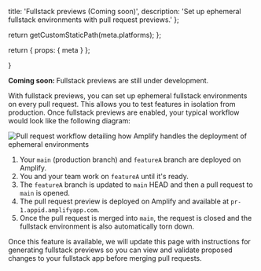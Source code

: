 
  title: 'Fullstack previews (Coming soon)',
  description:
    'Set up ephemeral fullstack environments with pull request previews.'
};

  return getCustomStaticPath(meta.platforms);
};

  return {
    props: {
      meta
    }
  };

}

<Callout info={true}>
  <b>Coming soon: </b>Fullstack previews are still under development.
</Callout>

With fullstack previews, you can set up ephemeral fullstack environments on every pull request. This allows you to test features in isolation from production. Once fullstack previews are enabled, your typical workflow would look like the following diagram:

![Pull request workflow detailing how Amplify handles the deployment of ephemeral environments](/images/gen2/fullstack-branching/previews.png)

1. Your `main` (production branch) and `featureA` branch are deployed on Amplify.
1. You and your team work on `featureA` until it's ready.
1. The `featureA` branch is updated to `main` HEAD and then a pull request to `main` is opened.
1. The pull request preview is deployed on Amplify and available at `pr-1.appid.amplifyapp.com`.
1. Once the pull request is merged into `main`, the request is closed and the fullstack environment is also automatically torn down.

Once this feature is available, we will update this page with instructions for generating fullstack previews so you can view and validate proposed changes to your fullstack app before merging pull requests.

